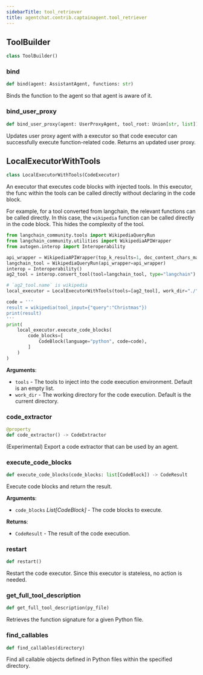```yaml
---
sidebarTitle: tool_retriever
title: agentchat.contrib.captainagent.tool_retriever
---
```


## ToolBuilder

```python
class ToolBuilder()
```

### bind

```python
def bind(agent: AssistantAgent, functions: str)
```

Binds the function to the agent so that agent is aware of it.

### bind\_user\_proxy

```python
def bind_user_proxy(agent: UserProxyAgent, tool_root: Union[str, list])
```

Updates user proxy agent with a executor so that code executor can successfully execute function-related code.
Returns an updated user proxy.

## LocalExecutorWithTools

```python
class LocalExecutorWithTools(CodeExecutor)
```

An executor that executes code blocks with injected tools. In this executor, the func within the tools can be called directly without declaring in the code block.

For example, for a tool converted from langchain, the relevant functions can be called directly.
In this case, the `wikipedia` function can be called directly in the code block. This hides the complexity of the tool.

```python
from langchain_community.tools import WikipediaQueryRun
from langchain_community.utilities import WikipediaAPIWrapper
from autogen.interop import Interoperability

api_wrapper = WikipediaAPIWrapper(top_k_results=1, doc_content_chars_max=3000)
langchain_tool = WikipediaQueryRun(api_wrapper=api_wrapper)
interop = Interoperability()
ag2_tool = interop.convert_tool(tool=langchain_tool, type="langchain")

# `ag2_tool.name` is wikipedia
local_executor = LocalExecutorWithTools(tools=[ag2_tool], work_dir="./")

code = '''
result = wikipedia(tool_input={"query":"Christmas"})
print(result)
'''
print(
    local_executor.execute_code_blocks(
        code_blocks=[
            CodeBlock(language="python", code=code),
        ]
    )
)
```

**Arguments**:

- `tools` - The tools to inject into the code execution environment. Default is an empty list.
- `work_dir` - The working directory for the code execution. Default is the current directory.

### code\_extractor

```python
@property
def code_extractor() -> CodeExtractor
```

(Experimental) Export a code extractor that can be used by an agent.

### execute\_code\_blocks

```python
def execute_code_blocks(code_blocks: list[CodeBlock]) -> CodeResult
```

Execute code blocks and return the result.

**Arguments**:

- `code_blocks` _List[CodeBlock]_ - The code blocks to execute.
  

**Returns**:

- `CodeResult` - The result of the code execution.

### restart

```python
def restart()
```

Restart the code executor. Since this executor is stateless, no action is needed.

### get\_full\_tool\_description

```python
def get_full_tool_description(py_file)
```

Retrieves the function signature for a given Python file.

### find\_callables

```python
def find_callables(directory)
```

Find all callable objects defined in Python files within the specified directory.

